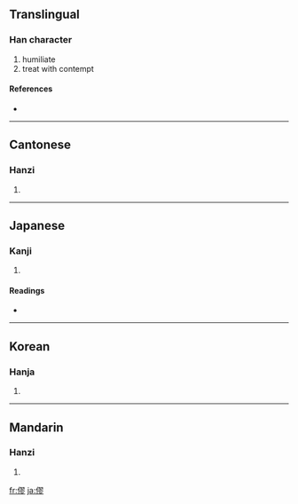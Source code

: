 ==Translingual==

===Han character===
{{Han char|rn=9|rad=人|as=11|sn=13|four=2722<sub>2</sub>|canj=人尸一竹 (OSMH)}}

# humiliate
# treat with contempt

====References====
* {{Han ref|kx=0115.230|dkj=01051|dj=0246.110|hdz=10215.080|uh=50C7|ud=20679|bh=B6CE|bd=46798}}

----

==Cantonese==

===Hanzi===
{{yue-hanzi|jyut=|y=luk6}}

# {{defn|Cantonese}}

----

==Japanese==

===Kanji===
{{ja-kanji|grade=|rs=人11}}

# {{defn|Japanese}}

====Readings====
* {{ja-readings|on=[[りく]] (riku), [[ろく]] (roku), [[る]] (ru)|kun=[[はじ]] (haji), [[はずかしめる]] (hazukashimeru)}}

----

==Korean==

===Hanja===
{{ko-hanja|hangeul=륙|rv=ryuk|mr=ryuk}}

# {{defn|Korean}}

----

==Mandarin==

===Hanzi===
{{cmn-hanzi|pin=[[lù]] ([[lu4]]), [[tuí]] ([[tui2]])|wg=lu<sup>4</sup>, t'ui<sup>2</sup>}}

# {{defn|Mandarin}}

[[fr:僇]]
[[ja:僇]]